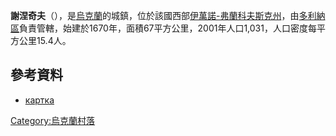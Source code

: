 {{coord|48|45|9|N|23|36|0|E|scale:30000|display=title}}

'''謝涅奇夫'''（{{lang-uk|Сенечів}}），是[[烏克蘭|烏克蘭]]的城鎮，位於該國西部[[伊萬諾-弗蘭科夫斯克州|伊萬諾-弗蘭科夫斯克州]]，由[[多利納區|多利納區]]負責管轄，始建於1670年，面積67平方公里，2001年人口1,031，人口密度每平方公里15.4人。

==參考資料==
* [http://gska2.rada.gov.ua/pls/z7502/A005?rdat1=13.12.2009&rf7571=13544 картка]{{dead link|date=2018年4月 |bot=InternetArchiveBot |fix-attempted=yes }}

{{Ukraine-geo-stub}}
[[Category:烏克蘭村落|Category:烏克蘭村落]]